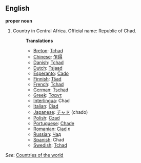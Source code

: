 ==English==

'''proper noun'''

# Country in Central Africa. Official name: Republic of Chad.
#:'''Translations'''
#:*[[Breton]]: [[Tchad]]
#:*[[Chinese]]: [[乍得]]
#:*[[Danish]]: [[Tchad]]
#:*[[Dutch]]: [[Tsjaad]]
#:*[[Esperanto]]: [[Ĉado]]
#:*[[Finnish]]: [[Tšad]]
#:*[[French]]: [[Tchad]]
#:*[[German]]: [[Tschad]]
#:*[[Greek]]: [[Τσαντ]]
#:*[[Interlingua]]: Chad
#:*[[Italian]]: [[Ciad]]
#:*[[Japanese]]: [[チャド]] (chado)
#:*[[Polish]]: [[Czad]]
#:*[[Portuguese]]: [[Chade]]
#:*[[Romanian]]: [[Ciad]] ''n''
#:*[[Russian]]: [[Чад]]
#:*[[Spanish]]: Chad
#:*[[Swedish]]: [[Tchad]]

''See'': [[Countries of the world]]